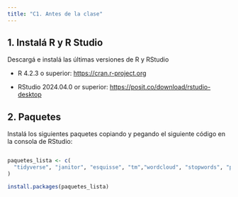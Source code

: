 ```yaml
---
title: "C1. Antes de la clase"
---
```


## **1. Instalá R y R Studio**

Descargá e instalá las últimas versiones de R y RStudio

-   R 4.2.3 o superior: [https://cran.r-project.org](https://cran.r-project.org/)

-   RStudio 2024.04.0 or superior: <https://posit.co/download/rstudio-desktop>

## **2. Paquetes**

Instalá los siguientes paquetes copiando y pegando el siguiente código en la consola de RStudio:

``` r

paquetes_lista <- c(
  "tidyverse", "janitor", "esquisse", "tm","wordcloud", "stopwords", "plotly"
)

install.packages(paquetes_lista)
```

